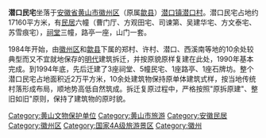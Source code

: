 {{expand|time=2007-09-26T20:22:34Z}}
{{文物保护单位
| 级别 = 全国
| 名称 = 潜口民宅
| 图片 = Huizhou Qiankou Minzhai 2016.11.12 12-52-23.jpg
| 编号 = 3-88
| 分类 = 古建筑及历史纪念建筑物
| 时代 = [[明朝|明]]
| 所在 = [[安徽省|安徽省]][[黄山市|黄山市]]
| 登录 = 1988年
| Cat = 安徽全国重点文物保护单位
}}
'''潜口民宅'''坐落于[[安徽省|安徽省]][[黄山市|黄山市]][[徽州区|徽州区]]（原属[[歙县|歙县]]）[[潜口镇|潜口镇]][[潜口村|潜口村]]。潜口民宅占地约17160平方米，有[[民居|民居]]六幢（曹门厅、方观田宅、司谏第、吴建华宅、方文泰宅、苏雪痕宅），[[祠堂|祠堂]]三幢，路亭一座，山门一套。

1984年开始，由[[徽州区|徽州区]]和[[歙县|歙县]]下属的郑村、许村、潜口、西溪南等地的10余处较典型而又不宜就地保存的[[明朝|明代]]建筑拆迁，并按原貌原样复建在此处，1990年基本完成。到1994年底，先后迁建了3座祠堂、5幢民宅、1座路亭、1座石牌坊。整个潜口民宅占地面积近2万平方米，10余处建筑物保持原单体建筑式样，按当地传统村落形成布局，顺地势高低自然筑成。拆迁复原过程中，严格按照"原拆原建"、整旧如旧"原则，保持了建筑物的原时貌。

{{huizhou}}
{{安徽全国重点文物保护单位}}
{{全国重点文物保护单位小作品}}

[[Category:黄山文物保护单位|Category:黄山文物保护单位]]
[[Category:黄山市旅游|Category:黄山市旅游]]
[[Category:安徽民居|Category:安徽民居]]
[[Category:徽州区|Category:徽州区]]
[[Category:国家4A级旅游景区|Category:国家4A级旅游景区]]
[[Category:徽州|Category:徽州]]